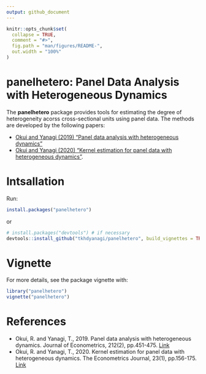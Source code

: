 ---
output: github_document
---

<!-- README.md is generated from README.Rmd. Please edit that file -->

```{r, include = FALSE}
knitr::opts_chunk$set(
  collapse = TRUE,
  comment = "#>",
  fig.path = "man/figures/README-",
  out.width = "100%"
)
```

# panelhetero: Panel Data Analysis with Heterogeneous Dynamics 

The **panelhetero** package provides tools for estimating the degree of 
heterogeneity acorss cross-sectional units using panel data.
The methods are developed by the following papers:

- [Okui and Yanagi (2019) "Panel data analysis with heterogeneous dynamics"](https://doi.org/10.1016/j.jeconom.2019.04.036) 
- [Okui and Yanagi (2020) "Kernel estimation for panel data with heterogeneous dynamics"](https://doi.org/10.1093/ectj/utz019).

# Intsallation

Run:

```{r, eval = FALSE}
install.packages("panelhetero")
```

or

```{r, eval = FALSE}
# install.packages("devtools") # if necessary
devtools::install_github("tkhdyanagi/panelhetero", build_vignettes = TRUE)
```

# Vignette

For more details, see the package vignette with:

```{r, eval = FALSE}
library("panelhetero")
vignette("panelhetero")
```

# References

- Okui, R. and Yanagi, T., 2019. 
Panel data analysis with heterogeneous dynamics. 
Journal of Econometrics, 212(2), pp.451-475.
[Link](https://doi.org/10.1016/j.jeconom.2019.04.036)
- Okui, R. and Yanagi, T., 2020. 
Kernel estimation for panel data with heterogeneous dynamics. 
The Econometrics Journal, 23(1), pp.156-175.
[Link](https://doi.org/10.1093/ectj/utz019)
